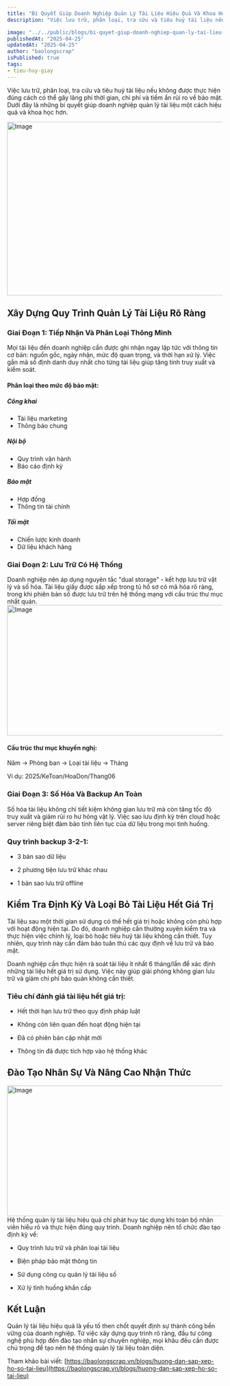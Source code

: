 ```yaml
---
title: "Bí Quyết Giúp Doanh Nghiệp Quản Lý Tài Liệu Hiệu Quả Và Khoa Học"
description: "Việc lưu trữ, phân loại, tra cứu và tiêu huỷ tài liệu nếu không được thực hiện đúng cách có thể gây lãng phí thời gian, chi phí và tiềm ẩn rủi ro về bảo mật. Dưới đây là những bí quyết giúp doanh nghiệp quản lý tài liệu một cách hiệu quả và khoa học hơn."

image: "../../public/blogs/bi-quyet-giup-doanh-nghiep-quan-ly-tai-lieu-hieu-qua-va-khoa-hoc-1.jpg"
publishedAt: "2025-04-25"
updatedAt: "2025-04-25"
author: "baolongscrap"
isPublished: true
tags:
- tieu-huy-giay
---
```

Việc lưu trữ, phân loại, tra cứu và tiêu huỷ tài liệu nếu không được thực hiện đúng cách có thể gây lãng phí thời gian, chi phí và tiềm ẩn rủi ro về bảo mật. Dưới đây là những bí quyết giúp doanh nghiệp quản lý tài liệu một cách hiệu quả và khoa học hơn.

<Image 
  src="/blogs/bi-quyet-giup-doanh-nghiep-quan-ly-tai-lieu-hieu-qua-va-khoa-hoc-1.jpg" 
  width="1200"
  height="404"
  alt="Image"
  sizes="100vw"
/>

## Xây Dựng Quy Trình Quản Lý Tài Liệu Rõ Ràng

### Giai Đoạn 1: Tiếp Nhận Và Phân Loại Thông Minh
Mọi tài liệu đến doanh nghiệp cần được ghi nhận ngay lập tức với thông tin cơ bản: nguồn gốc, ngày nhận, mức độ quan trọng, và thời hạn xử lý. Việc gắn mã số định danh duy nhất cho từng tài liệu giúp tăng tính truy xuất và kiểm soát.

#### Phân loại theo mức độ bảo mật:

##### Công khai
- Tài liệu marketing
- Thông báo chung

##### Nội bộ
- Quy trình vận hành
- Báo cáo định kỳ

##### Bảo mật
- Hợp đồng
- Thông tin tài chính

##### Tối mật
- Chiến lược kinh doanh
- Dữ liệu khách hàng

### Giai Đoạn 2: Lưu Trữ Có Hệ Thống
Doanh nghiệp nên áp dụng nguyên tắc "dual storage" - kết hợp lưu trữ vật lý và số hóa.
Tài liệu giấy được sắp xếp trong tủ hồ sơ có mã hóa rõ ràng, trong khi phiên bản số được lưu trữ trên hệ thống mạng với cấu trúc thư mục nhất quán.
<Image 
  src="/blogs/bi-quyet-giup-doanh-nghiep-quan-ly-tai-lieu-hieu-qua-va-khoa-hoc-2.jpg" 
  width="800"
  height="304"
  alt="Image"
  sizes="100vw"
/>
#### Cấu trúc thư mục khuyến nghị:

Năm → Phòng ban → Loại tài liệu → Tháng

Ví dụ: 2025/KeToan/HoaDon/Thang06

### Giai Đoạn 3: Số Hóa Và Backup An Toàn
Số hóa tài liệu không chỉ tiết kiệm không gian lưu trữ mà còn tăng tốc độ truy xuất và giảm rủi ro hư hỏng vật lý. 
Việc sao lưu định kỳ trên cloud hoặc server riêng biệt đảm bảo tính liên tục của dữ liệu trong mọi tình huống.

### Quy trình backup 3-2-1:

- 3 bản sao dữ liệu

- 2 phương tiện lưu trữ khác nhau

- 1 bản sao lưu trữ offline


## Kiểm Tra Định Kỳ Và Loại Bỏ Tài Liệu Hết Giá Trị

Tài liệu sau một thời gian sử dụng có thể hết giá trị hoặc không còn phù hợp với hoạt động hiện tại. Do đó, doanh nghiệp cần thường xuyên kiểm tra và thực hiện việc chỉnh lý, loại bỏ hoặc tiêu huỷ tài liệu không cần thiết. Tuy nhiên, quy trình này cần đảm bảo tuân thủ các quy định về lưu trữ và bảo mật.

Doanh nghiệp cần thực hiện rà soát tài liệu ít nhất 6 tháng/lần để xác định những tài liệu hết giá trị sử dụng. Việc này giúp giải phóng không gian lưu trữ và giảm chi phí bảo quản không cần thiết.

### Tiêu chí đánh giá tài liệu hết giá trị:

- Hết thời hạn lưu trữ theo quy định pháp luật

- Không còn liên quan đến hoạt động hiện tại

- Đã có phiên bản cập nhật mới

- Thông tin đã được tích hợp vào hệ thống khác
## Đào Tạo Nhân Sự Và Nâng Cao Nhận Thức

<Image 
  src="/blogs/meo-luu-tru-va-sap-xep-phan-loai-tai-lieu-1.jpg" 
  width="800"
  height="304"
  alt="Image"
  sizes="100vw"
/>
Hệ thống quản lý tài liệu hiệu quả chỉ phát huy tác dụng khi toàn bộ nhân viên hiểu rõ và thực hiện đúng quy trình. Doanh nghiệp nên tổ chức đào tạo định kỳ về:

- Quy trình lưu trữ và phân loại tài liệu

- Biện pháp bảo mật thông tin

- Sử dụng công cụ quản lý tài liệu số

- Xử lý tình huống khẩn cấp

## Kết Luận

Quản lý tài liệu hiệu quả là yếu tố then chốt quyết định sự thành công bền vững của doanh nghiệp. Từ việc xây dựng quy trình rõ ràng, đầu tư công nghệ phù hợp đến đào tạo nhân sự chuyên nghiệp, mọi khâu đều cần được chú trọng để tạo nên hệ thống quản lý tài liệu toàn diện.

Tham khảo bài viết: [https://baolongscrap.vn/blogs/huong-dan-sap-xep-ho-so-tai-lieu](https://baolongscrap.vn/blogs/huong-dan-sap-xep-ho-so-tai-lieu)